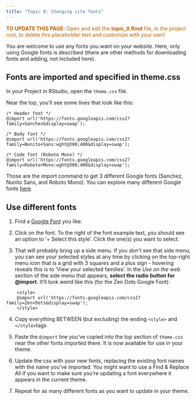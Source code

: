 ```yaml
---
title: "Topic 9: Changing site fonts"
---
```


<p style="color: #ba5e00"><b>TO UPDATE THIS PAGE:</b> Open and edit the <b>topic_9.Rmd</b> file, in the project root, to delete this placeholder text and customize with your own!</p>

You are welcome to use any fonts you want on your website. Here, only using Google fonts is described (there are other methods for downloading fonts and adding, not included here). 

## Fonts are imported and specified in theme.css

In your Project in RStudio, open the `theme.css` file. 

Near the top, you'll see some lines that look like this: 


    /* Header font */
    @import url('https://fonts.googleapis.com/css2?family=Sanchez&display=swap');

    /* Body font */
    @import url('https://fonts.googleapis.com/css2?family=Nunito+Sans:wght@300;400&display=swap');

    /* Code font (Roboto Mono) */
    @import url('https://fonts.googleapis.com/css2?family=Roboto+Mono:wght@300;400&display=swap');


Those are the import command to get 3 different Google fonts (Sanchez, Nunito Sans, and Roboto Mono). You can explore many different Google fonts [here](https://fonts.google.com/). 

## Use different fonts

1. Find a [Google Font](https://fonts.google.com/) you like.

2. Click on the font. To the right of the font example text, you should see an option to '+ Select this style'. Click the one(s) you want to select.

3. That will probably bring up a side menu. If you *don't* see that side menu, you can see your selected styles at any time by clicking on the top-right menu icon that is a grid with 3 squares and a plus sign - hovering reveals this is to 'View your selected families'. In the *Use on the web* section of the side menu that appears, **select the radio button for @import**. It'll look weird like this (for the Zen Dots Google Font):

```
    <style>
    @import url('https://fonts.googleapis.com/css2?family=Zen+Dots&display=swap');
    </style> 
```


4. Copy everything BETWEEN (but excluding) the ending `<style>` and `</style>`tags

5. Paste the `@import` line you've copied into the top section of `theme.css` near the other fonts imported there. It is now available for use in your theme.

6. Update the css with your new fonts, replacing the existing font names with the name you've imported. You might want to use a Find & Replace All if you want to make sure you're updating a font everywhere it appears in the current theme.

7. Repeat for as many different fonts as you want to update in your theme.

